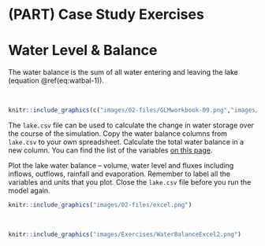 # (PART) Case Study Exercises {-}

# Water Level & Balance { #WaterBalance}

The water balance is the sum of all water entering and leaving the lake (equation \@ref(eq:watbal-1)). 

```{=tex}
\begin{eqnarray}
\frac{\Delta Storage}{\Delta time} = Rainfall + Snow + Local \ \ runoff + River \ \ inflow
\\
- Evaporation - Withdrawal - Overflow - Seepage
(\#eq:watbal-1)
\end{eqnarray}
```

<br>

```r
knitr::include_graphics(c("images/02-files/GLMworkbook-09.png","images/Spacer.png","images/02-files/GLMworkbook-10.png"))
```

The `lake.csv` file can be used to calculate the change in water storage over the course of the simulation. Copy the water balance columns from `lake.csv` to your own spreadsheet. Calculate the total water balance in a new column. You can find the list of the variables [on this page](https://github.com/AquaticEcoDynamics/glm-aed/wiki/Navigating-GLM-outputs).


Plot the lake water balance -- volume, water level and fluxes including inflows, outflows, rainfall and evaporation. Remember to label all the variables and units that you plot. Close the `lake.csv` file before you run the model again.

```r
knitr::include_graphics("images/02-files/excel.png")
```

<br>

```r
knitr::include_graphics("images/Exercises/WaterBalanceExcel2.png")
```




